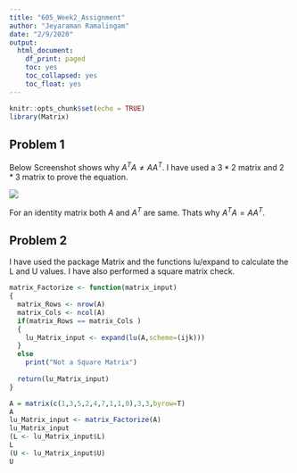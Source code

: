 ```yaml
---
title: "605_Week2_Assignment"
author: "Jeyaraman Ramalingam"
date: "2/9/2020"
output:
  html_document:
    df_print: paged
    toc: yes
    toc_collapsed: yes
    toc_float: yes
---
```


```r
knitr::opts_chunk$set(echo = TRUE)
library(Matrix)
```

## Problem 1
Below Screenshot shows why $A^TA \ne AA^T$. I have used a $3*2$ matrix and $2*3$ matrix to prove the equation.

![](https://raw.githubusercontent.com/jey1987/DATA605/master/Transpose.jpeg)

For an identity matrix both $A$ and $A^T$ are same. Thats why $A^TA = AA^T$.

## Problem 2

I have used the package Matrix and the functions lu/expand to calculate the L and U values. I have also performed a square matrix check.

```r
matrix_Factorize <- function(matrix_input)
{
  matrix_Rows <- nrow(A)
  matrix_Cols <- ncol(A)
  if(matrix_Rows == matrix_Cols )
  {
    lu_Matrix_input <- expand(lu(A,scheme=(ijk)))
  }
  else
    print("Not a Square Matrix")
  
  return(lu_Matrix_input)
}

A = matrix(c(1,3,5,2,4,7,1,1,0),3,3,byrow=T)
A
lu_Matrix_input <- matrix_Factorize(A)
lu_Matrix_input
(L <- lu_Matrix_input$L)
L
(U <- lu_Matrix_input$U)
U
```
